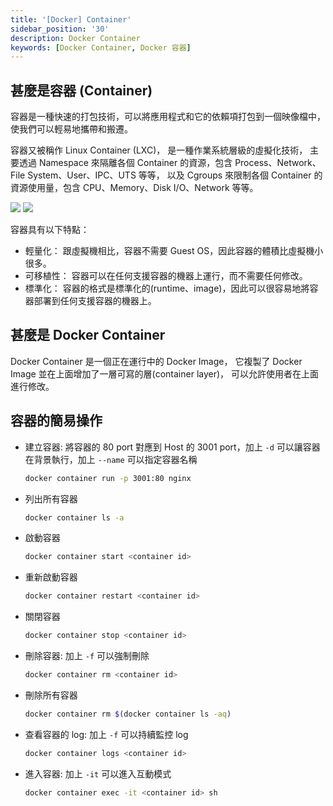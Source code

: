 ```yaml
---
title: '[Docker] Container'
sidebar_position: '30'
description: Docker Container
keywords: [Docker Container, Docker 容器]
---
```


## 甚麼是容器 (Container)

容器是一種快速的打包技術，可以將應用程式和它的依賴項打包到一個映像檔中，使我們可以輕易地攜帶和搬遷。

容器又被稱作 Linux Container (LXC)， 是一種作業系統層級的虛擬化技術，
主要透過 Namespace 來隔離各個 Container 的資源，包含 Process、Network、File System、User、IPC、UTS 等等，
以及 Cgroups 來限制各個 Container 的資源使用量，包含 CPU、Memory、Disk I/O、Network 等等。

![](/img/docker/2.webp)
![](/img/docker/1.webp)

容器具有以下特點：

- 輕量化： 跟虛擬機相比，容器不需要 Guest OS，因此容器的體積比虛擬機小很多。
- 可移植性： 容器可以在任何支援容器的機器上運行，而不需要任何修改。
- 標準化： 容器的格式是標準化的(runtime、image)，因此可以很容易地將容器部署到任何支援容器的機器上。

## 甚麼是 Docker Container

Docker Container 是一個正在運行中的 Docker Image，
它複製了 Docker Image 並在上面增加了一層可寫的層(container layer)，
可以允許使用者在上面進行修改。

## 容器的簡易操作

- 建立容器: 將容器的 80 port 對應到 Host 的 3001 port，加上 `-d` 可以讓容器在背景執行，加上 `--name` 可以指定容器名稱
  ```bash
  docker container run -p 3001:80 nginx
  ```
- 列出所有容器
  ```bash
  docker container ls -a
  ```
- 啟動容器
  ```bash
  docker container start <container id>
  ```
- 重新啟動容器
  ```bash
  docker container restart <container id>
  ```
- 關閉容器
  ```bash
  docker container stop <container id>
  ```
- 刪除容器: 加上 `-f` 可以強制刪除
  ```bash
  docker container rm <container id>
  ```
- 刪除所有容器
  ```bash
  docker container rm $(docker container ls -aq)
  ```
- 查看容器的 log: 加上 `-f` 可以持續監控 log
  ```bash
  docker container logs <container id>
  ```
- 進入容器: 加上 `-it` 可以進入互動模式
  ```bash
  docker container exec -it <container id> sh
  ```
